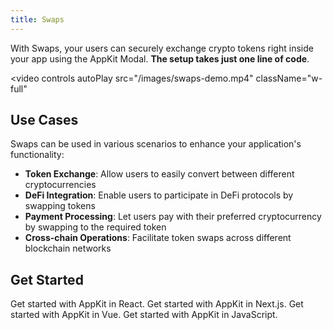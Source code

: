 ```yaml
---
title: Swaps
---
```


With Swaps, your users can securely exchange crypto tokens right inside your app using the AppKit Modal. **The setup takes just one line of code**.

<video
  controls
  autoPlay
  src="/images/swaps-demo.mp4"
  className="w-full"
></video>

<Card title="Try Demo" href="https://appkit-lab.reown.com/" horizontal />

## Use Cases

Swaps can be used in various scenarios to enhance your application's functionality:

- **Token Exchange**: Allow users to easily convert between different cryptocurrencies
- **DeFi Integration**: Enable users to participate in DeFi protocols by swapping tokens
- **Payment Processing**: Let users pay with their preferred cryptocurrency by swapping to the required token
- **Cross-chain Operations**: Facilitate token swaps across different blockchain networks

## Get Started

<CardGroup cols={2}>
  <Card title="React" icon="react" href="/appkit/react/transactions/swaps">
    Get started with AppKit in React.
  </Card>

<Card title="Next.js" icon="square-n" href="/appkit/next/transactions/swaps">
  Get started with AppKit in Next.js.
</Card>

<Card title="Vue" icon="vuejs" href="/appkit/vue/transactions/swaps">
  Get started with AppKit in Vue.
</Card>

  <Card title="JavaScript" icon="js" href="/appkit/javascript/transactions/swaps">
    Get started with AppKit in JavaScript.
  </Card>
</CardGroup>
